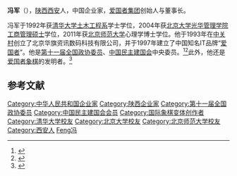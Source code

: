 {{Infobox Officeholder
| 姓名       = 冯军
| 出生日期   = {{Birth date and age|1969|6|16}}
| 国籍  = {{PRC}}
| 出生地     = [[陕西省|陕西省]][[西安市|西安市]]
| 母校       = [[清华大学|清华大学]]<br/>[[北京大学|北京大学]]<br/>[[北京师范大学|北京师范大学]]
| 职业       = [[爱国者_(品牌)|爱国者集团]]创始人
| 配偶       =
| 伴侣       = 
| 子女       = 
| 父母       = 
| 亲属       = 
| 网站       =
| 签名       = 
}}
'''冯军'''（{{bd|1969年|6月16日}}），[[陕西|陕西]][[西安|西安]]人，中国企业家，[[爱国者_(品牌)|爱国者集团]]创始人与董事长。

冯军于1992年获[[清华大学土木工程系|清华大学土木工程系]]学士学位，2004年获[[北京大学光华管理学院|北京大学光华管理学院]][[工商管理硕士|工商管理硕士]]学位，2011年获[[北京师范大学|北京师范大学]]心理学博士学位。他于1993年在[[中关村|中关村]]创立了北京华旗资讯数码科技有限公司，并于1997年建立了中国知名IT品牌“[[爱国者_(品牌)|爱国者]]”。他是[[第十一届全国政协委员|第十一届全国政协委员]]、[[中国民主建国会|中国民主建国会]]中央委员。<ref>{{cite web|url=http://zgsc.china.com.cn/zxun/rw/2016-03-10/472253.html|title=专访爱国者董事长冯军：诚信联盟实现伟大中国梦|date=2016-03-10|work=中国网}}{{dead link|date=2018年2月 |bot=InternetArchiveBot |fix-attempted=yes }}</ref><ref>{{cite web|url=http://finance.people.com.cn/GB/8215/373565/387501/392242/index4.html|title=对话“爱国者”——冯军|work=人民网|accessdate=2016-11-20|archive-date=2018-10-01|archive-url=https://web.archive.org/web/20181001192150/http://finance.people.com.cn/GB/8215/373565/387501/392242/index4.html|dead-url=no}}</ref>此外，他还是[[爱国者象棋|爱国者象棋]]的发明者。<ref name=variant>{{cite web|url=http://www.chessvariants.com/other.dir/aigo-chess.html|title=AIGO Chess|work=Chess Variants|accessdate=2016-11-20|archive-date=2016-11-20|archive-url=https://web.archive.org/web/20161120154124/http://www.chessvariants.com/other.dir/aigo-chess.html|dead-url=no}}</ref>

== 参考文献 ==
{{reflist}}

{{DEFAULTSORT:Feng冯}}
[[Category:中华人民共和国企业家|Category:中华人民共和国企业家]]
[[Category:陕西企业家|Category:陕西企业家]]
[[Category:第十一届全国政协委员|Category:第十一届全国政协委员]]
[[Category:中国民主建国会会员|Category:中国民主建国会会员]]
[[Category:国际象棋变体创作者|Category:国际象棋变体创作者]]
[[Category:清华大学校友|Category:清华大学校友]]
[[Category:北京大学校友|Category:北京大学校友]]
[[Category:北京师范大学校友|Category:北京师范大学校友]]
[[Category:西安人|Category:西安人]]
[[Category:冯姓|Feng冯]]